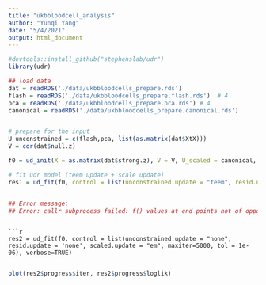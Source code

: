 ```yaml
---
title: "ukbbloodcell_analysis"
author: "Yunqi Yang"
date: "5/4/2021"
output: html_document
---
```


```r

#devtools::install_github("stephenslab/udr")
library(udr)

```

```r




## load data
dat = readRDS('./data/ukbbloodcells_prepare.rds')
flash = readRDS('./data/ukbbloodcells_prepare.flash.rds')  # 4
pca = readRDS('./data/ukbbloodcells_prepare.pca.rds') # 4
canonical = readRDS('./data/ukbbloodcells_prepare.canonical.rds')



```


```r

# prepare for the input
U_unconstrained = c(flash,pca, list(as.matrix(dat$XtX)))
V = cor(dat$null.z)
```

```r


f0 = ud_init(X = as.matrix(dat$strong.z), V = V, U_scaled = canonical, U_unconstrained = U_unconstrained, n_rank1=0)

```


```r

# fit udr model (teem update + scale update)
res1 = ud_fit(f0, control = list(unconstrained.update = "teem", resid.update = 'none', scaled.update = "em", maxiter=5000, tol = 1e-06), verbose=TRUE)


## Error message: 
## Error: callr subprocess failed: f() values at end points not of opposite sign

```
```

```r


res2 = ud_fit(f0, control = list(unconstrained.update = "none", resid.update = 'none', scaled.update = "em", maxiter=5000, tol = 1e-06), verbose=TRUE)


```


```r

plot(res2$progress$iter, res2$progress$loglik)

```




